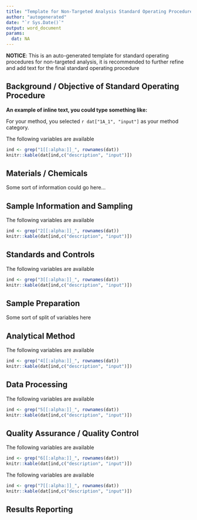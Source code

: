 ```yaml
---
title: "Template for Non-Targeted Analysis Standard Operating Procedure"
author: "autogenerated"
date: "`r Sys.Date()`"
output: word_document
params:
  dat: NA
---
```


**NOTICE**: This is an auto-generated template for standard operating procedures for non-targeted analysis, it is recommended to further refine and add text for the final standard operating procedure

## Background / Objective of Standard Operating Procedure

**An example of inline text, you could type something like:**

For your method, you selected `r dat["1A_1", "input"]` as your method category.

The following variables are available

```r
ind <- grep("1[[:alpha:]]_", rownames(dat))
knitr::kable(dat[ind,c("description", "input")])
```

## Materials / Chemicals

Some sort of information could go here...


## Sample Information and Sampling

The following variables are available

```r
ind <- grep("2[[:alpha:]]_", rownames(dat))
knitr::kable(dat[ind,c("description", "input")])
```


## Standards and Controls

The following variables are available

```r
ind <- grep("3[[:alpha:]]_", rownames(dat))
knitr::kable(dat[ind,c("description", "input")])
```

## Sample Preparation

Some sort of split of variables here

## Analytical Method

The following variables are available

```r
ind <- grep("4[[:alpha:]]_", rownames(dat))
knitr::kable(dat[ind,c("description", "input")])
```


## Data Processing

The following variables are available

```r
ind <- grep("5[[:alpha:]]_", rownames(dat))
knitr::kable(dat[ind,c("description", "input")])
```

## Quality Assurance / Quality Control

The following variables are available

```r
ind <- grep("6[[:alpha:]]_", rownames(dat))
knitr::kable(dat[ind,c("description", "input")])
```

The following variables are available

```r
ind <- grep("7[[:alpha:]]_", rownames(dat))
knitr::kable(dat[ind,c("description", "input")])
```

## Results Reporting
